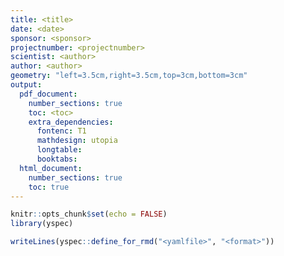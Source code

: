 ```yaml
---
title: <title>
date: <date>
sponsor: <sponsor>
projectnumber: <projectnumber>
scientist: <author>
author: <author>
geometry: "left=3.5cm,right=3.5cm,top=3cm,bottom=3cm"
output:
  pdf_document:
    number_sections: true
    toc: <toc>
    extra_dependencies:
      fontenc: T1
      mathdesign: utopia
      longtable:
      booktabs:
  html_document:
    number_sections: true
    toc: true
---
```


```r
knitr::opts_chunk$set(echo = FALSE)
library(yspec)
```


```r
writeLines(yspec::define_for_rmd("<yamlfile>", "<format>"))
```

